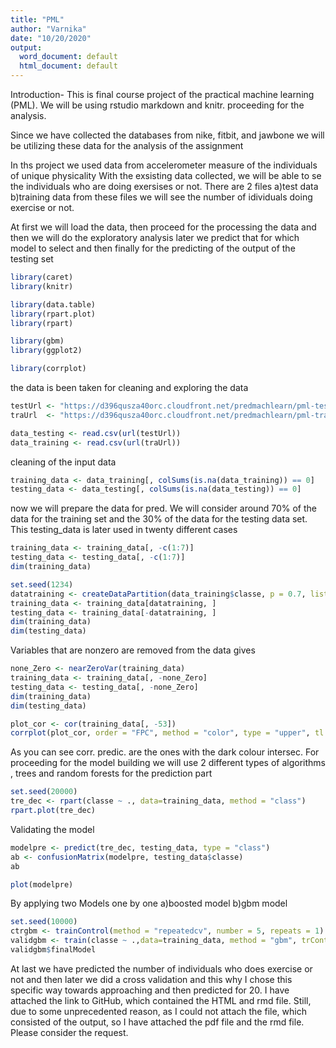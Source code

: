---
title: "PML"
author: "Varnika"
date: "10/20/2020"
output:
  word_document: default
  html_document: default
---
Introduction-
  This is final course project of the practical machine learning (PML). We will be using rstudio markdown and knitr. proceeding for the analysis.

Since we have collected the databases from nike, fitbit, and jawbone we will be utilizing these data for the analysis of the assignment

In ths project we used data from accelerometer measure of the individuals of unique physicality
With the exsisting data collected, we will be able to se the individuals who are doing exersises or not.
There are 2 files 
a)test data 
b)training data 
from these files we will see the number of idividuals doing exercise or not.

At first we will load the data, then proceed for the processing the data and then we will do the exploratory analysis later we predict that for which model to select and then finally for the predicting of the output of the testing set


```{r}
library(caret)
library(knitr)

library(data.table)
library(rpart.plot)
library(rpart)

library(gbm)
library(ggplot2)

library(corrplot)

```
the data is been taken for cleaning and exploring the data

```{r}
testUrl <- "https://d396qusza40orc.cloudfront.net/predmachlearn/pml-testing.csv"
traUrl  <- "https://d396qusza40orc.cloudfront.net/predmachlearn/pml-training.csv"

data_testing <- read.csv(url(testUrl))
data_training <- read.csv(url(traUrl))

```
cleaning of the input data

```{r}
training_data <- data_training[, colSums(is.na(data_training)) == 0]
testing_data <- data_testing[, colSums(is.na(data_testing)) == 0]

```
now we will prepare the data for pred. We will consider around 70% of the data for the training set and the 30% of the data for the testing data set. This testing_data is later used in twenty different cases 

```{r}
training_data <- training_data[, -c(1:7)]
testing_data <- testing_data[, -c(1:7)]
dim(training_data)

```


```{r}
set.seed(1234)
datatraining <- createDataPartition(data_training$classe, p = 0.7, list = FALSE)
training_data <- training_data[datatraining, ]
testing_data <- training_data[-datatraining, ]
dim(training_data)
dim(testing_data)

```
Variables that are nonzero are removed from the data gives
```{r}
none_Zero <- nearZeroVar(training_data)
training_data <- training_data[, -none_Zero]
testing_data <- testing_data[, -none_Zero]
dim(training_data)
dim(testing_data)

```


```{r}
plot_cor <- cor(training_data[, -53])
corrplot(plot_cor, order = "FPC", method = "color", type = "upper", tl.cex = 0.8, tl.col = rgb(0, 0, 0))

```
As you can see corr. predic. are the ones with the dark colour intersec.
For proceeding for the model building we will use 2 different types of algorithms , trees and random forests for the prediction part 

```{r}
set.seed(20000)
tre_dec <- rpart(classe ~ ., data=training_data, method = "class")
rpart.plot(tre_dec)

```
Validating the model
```{r}
modelpre <- predict(tre_dec, testing_data, type = "class")
ab <- confusionMatrix(modelpre, testing_data$classe)
ab

```

```{r}
plot(modelpre)

```
By applying two Models one by one
a)boosted model
b)gbm model
```{r}
set.seed(10000)
ctrgbm <- trainControl(method = "repeatedcv", number = 5, repeats = 1)
validgbm <- train(classe ~ .,data=training_data, method = "gbm", trControl = ctrgbm, verbose = FALSE)
validgbm$finalModel

```

At last we have predicted the number of individuals who does exercise or not and then later we did a cross validation and this why I chose this specific way towards approaching and then predicted for 20.
I have attached the link to GitHub, which contained the HTML and rmd file. Still, due to some unprecedented reason, as I could not attach the file, which consisted of the output, so I have attached the pdf file and the rmd file. Please consider the request.
